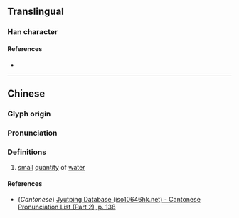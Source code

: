 {{character info}}
==Translingual==

===Han character===
{{Han char|rn=85|rad=水|as=06|sn=9|four=|canj=ECB|ids=⿰氵⿱八月}}

====References====
* {{Han ref|kx=0620.090|dkj=17378|dj=1015.120|hdz=31613.020|uh=6D15|ud=27925}}

----

==Chinese==
{{zh-forms|alt=𣷩}}

===Glyph origin===
{{Han etym}}

===Pronunciation===
{{zh-pron
|m=yìn
|c=jan5
|mc=y
|oc=y
|ma=
|cat=n
}}

===Definitions===
{{zh-hanzi}}

# {{lb|zh|obsolete}} [[small]] [[quantity]] of [[water]]

====References====
* (''Cantonese'') [http://www.iso10646hk.net/jp/document/download.jsp Jyutping Database (iso10646hk.net) - Cantonese Pronunciation List (Part 2), p. 138]